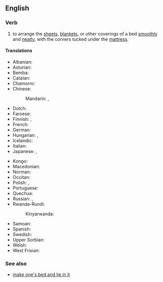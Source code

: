 ==English==

===Verb===
{{head|en|verb}}

# to arrange the [[sheet]]s, [[blanket]]s, or other coverings of a bed [[smoothly]] and [[neat]]ly, with the corners tucked under the [[mattress]].

====Translations====
{{trans-top|arrange sheets, etc smoothly and neatly}}
* Albanian: {{t|sq|rregulloj shtratin}}
* Asturian: {{t|ast|facer la cama}}
* Bemba: {{t|bem|pangá ubú-sanshí}}
* Catalan: {{t|ca|fer el llit}}
* Chamorro: {{t|ch|para ma äreglä i káma}}
* Chinese:
*: Mandarin: {{t+|cmn|鋪床|sc=Hani}}, {{t+|cmn|铺床|tr=pūchuáng|sc=Hani}}
* Dutch: {{t|nl|[[het]] [[bed]] [[opmaken]]}}
* Faroese: {{t|fo|reiða song}}
* Finnish: {{t+|fi|pedata}}, {{t+|fi|sijata}}
* French: {{t+|fr|faire le lit}}
* German: {{t|de|das Bett machen}}
* Hungarian: {{t+|hu|ágyaz}}, {{t+|hu|beágyaz}}
* Icelandic: {{t|is|búa um rúmið}}
* Italian: {{t|it|rifare il letto}}
* Japanese: {{t|ja|布団を敷く|tr=ふとんをしく, futon o shiku|sc=Jpan}}, {{t|ja|ベッドを整える|tr=beddo o totonoeru|sc=Jpan}}
{{trans-mid}}
* Kongo: {{t|kg|ku-yala mfulu}}
* Macedonian: {{t|mk|наместување кревет}}
* Norman: {{t|nrf|faithe lé liet}}
* Occitan: {{t|oc|far lo lièch}}
* Polish: {{t|pl|ścielić łóżko}}, {{t|pl|słać łóżko}}
* Portuguese: {{t+|pt|fazer a cama}}
* Quechua: {{t|qu|kawituta allichina}}
* Russian: {{t|ru|[[стели́ть]], [[застила́ть]], [[стлать]] [[посте́ль]], [[крова́ть]]|impf}}, {{t|ru|[[постели́ть]], [[застла́ть]] [[посте́ль]], [[крова́ть]]|pf}}
* Rwanda-Rundi:
*: Kinyarwanda: {{t|rw|gusasa}}
* Samoan: {{t|sm|e teu le moega}}
* Spanish: {{t+|es|hacer la cama}}
* Swedish: {{t+|sv|bädda}}
* Upper Sorbian: {{t|hsb|łožo pósłać}}
* Welsh: {{t|cy|gwneud y gwely}}
* West Frisian:<!-- please double-check that this is actually West Frisian and not North or Saterland Frisian --> {{t-check|fy|bêdmeitsje}}
{{trans-bottom}}

===See also===
* [[make one's bed and lie in it]]